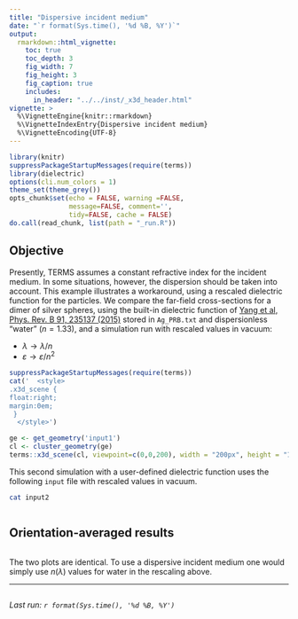 ```yaml
---
title: "Dispersive incident medium"
date: "`r format(Sys.time(), '%d %B, %Y')`"
output:
  rmarkdown::html_vignette:
    toc: true
    toc_depth: 3
    fig_width: 7
    fig_height: 3
    fig_caption: true
    includes:
      in_header: "../../inst/_x3d_header.html"
vignette: >
  %\VignetteEngine{knitr::rmarkdown}
  %\VignetteIndexEntry{Dispersive incident medium}
  %\VignetteEncoding{UTF-8}
---
```


```r
library(knitr)
suppressPackageStartupMessages(require(terms))
library(dielectric)
options(cli.num_colors = 1)
theme_set(theme_grey())
opts_chunk$set(echo = FALSE, warning =FALSE,
               message=FALSE, comment='', 
               tidy=FALSE, cache = FALSE)
do.call(read_chunk, list(path = "_run.R"))
```

## Objective

Presently, TERMS assumes a constant refractive index for the incident medium. In some situations, however, the dispersion should be taken into account. 
This example illustrates a workaround, using a rescaled dielectric function for the particles. We compare the far-field cross-sections for a dimer of silver spheres, using the built-in dielectric function of [Yang et al, Phys. Rev. B 91, 235137 (2015)](https://doi.org/10.1103/PhysRevB.91.235137) stored in `Ag_PRB.txt` and dispersionless "water" ($n=1.33$), and a simulation run with rescaled values in vacuum:

- $\lambda \to \lambda/n$
- $\varepsilon \to \varepsilon/n^2$

```r
suppressPackageStartupMessages(require(terms))
cat('  <style>
.x3d_scene {
float:right;
margin:0em;
 }
  </style>')

ge <- get_geometry('input1')
cl <- cluster_geometry(ge)
terms::x3d_scene(cl, viewpoint=c(0,0,200), width = "200px", height = "150px") 
```

This second simulation with a user-defined dielectric function uses the following `input` file with rescaled values in vacuum.

```bash
cat input2
```

```r
```

## Orientation-averaged results

```r
```


The two plots are identical. To use a dispersive incident medium one would simply use $n(\lambda)$ values for water in the rescaling above.

-----

```r
```
_Last run: `r format(Sys.time(), '%d %B, %Y')`_
